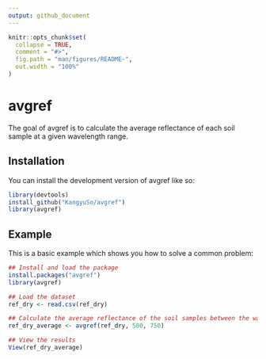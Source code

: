 ```yaml
---
output: github_document
---
```


<!-- README.md is generated from README.Rmd. Please edit that file -->

```r
knitr::opts_chunk$set(
  collapse = TRUE,
  comment = "#>",
  fig.path = "man/figures/README-",
  out.width = "100%"
)
```

# avgref

<!-- badges: start -->
<!-- badges: end -->

The goal of avgref is to calculate the average reflectance of each soil sample at a given wavelength range. 

## Installation

You can install the development version of avgref like so:

```r
library(devtools)
install_github("KangyuSo/avgref")
library(avgref)
```

## Example

This is a basic example which shows you how to solve a common problem:

```r
## Install and load the package
install.packages("avgref") 
library(avgref)

## Load the dataset 
ref_dry <- read.csv(ref_dry)

## Calculate the average reflectance of the soil samples between the wavelengths 1250 nm and 1450 nm.
ref_dry_average <- avgref(ref_dry, 500, 750)

## View the results
View(ref_dry_average)
```
